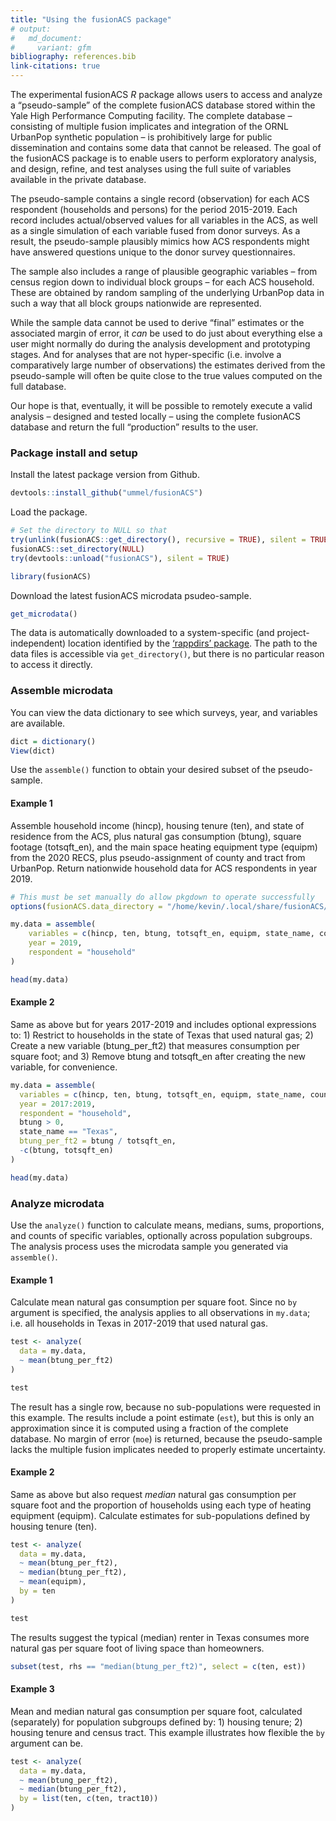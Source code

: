 ```yaml
---
title: "Using the fusionACS package"
# output:
#   md_document:
#     variant: gfm
bibliography: references.bib
link-citations: true
---
```


The experimental fusionACS *R* package allows users to access and analyze a "pseudo-sample" of the complete fusionACS database stored within the Yale High Performance Computing facility. The complete database -- consisting of multiple fusion implicates and integration of the ORNL UrbanPop synthetic population -- is prohibitively large for public dissemination and contains some data that cannot be released. The goal of the fusionACS package is to enable users to perform exploratory analysis, and design, refine, and test analyses using the full suite of variables available in the private database.

The pseudo-sample contains a single record (observation) for each ACS respondent (households and persons) for the period 2015-2019. Each record includes actual/observed values for all variables in the ACS, as well as a single simulation of each variable fused from donor surveys. As a result, the pseudo-sample plausibly mimics how ACS respondents might have answered questions unique to the donor survey questionnaires.

The sample also includes a range of plausible geographic variables – from census region down to individual block groups – for each ACS household. These are obtained by random sampling of the underlying UrbanPop data in such a way that all block groups nationwide are represented.

While the sample data cannot be used to derive "final" estimates or the associated margin of error, it *can* be used to do just about everything else a user might normally do during the analysis development and prototyping stages. And for analyses that are not hyper-specific (i.e. involve a comparatively large number of observations) the estimates derived from the pseudo-sample will often be quite close to the true values computed on the full database.

Our hope is that, eventually, it will be possible to remotely execute a valid analysis -- designed and tested locally -- using the complete fusionACS database and return the full "production" results to the user.

### Package install and setup

Install the latest package version from Github.

``` r
devtools::install_github("ummel/fusionACS")
```
Load the package.

```r
# Set the directory to NULL so that
try(unlink(fusionACS::get_directory(), recursive = TRUE), silent = TRUE)
fusionACS::set_directory(NULL)
try(devtools::unload("fusionACS"), silent = TRUE)
```

``` r
library(fusionACS)
```
Download the latest fusionACS microdata psudeo-sample.

``` r
get_microdata()
```
The data is automatically downloaded to a system-specific (and project-independent) location identified by the ['rappdirs' package](https://rappdirs.r-lib.org/reference/user_data_dir.html). The path to the data files is accessible via `get_directory()`, but there is no particular reason to access it directly.

### Assemble microdata

You can view the data dictionary to see which surveys, year, and variables are available.

``` r
dict = dictionary()
View(dict)
```

Use the `assemble()` function to obtain your desired subset of the pseudo-sample.

#### Example 1

Assemble household income (hincp), housing tenure (ten), and state of residence from the ACS, plus natural gas consumption (btung), square footage (totsqft_en), and the main space heating equipment type (equipm) from the 2020 RECS, plus pseudo-assignment of county and tract from UrbanPop. Return nationwide household data for ACS respondents in year 2019.

```r
# This must be set manually do allow pkgdown to operate successfully
options(fusionACS.data_directory = "/home/kevin/.local/share/fusionACS/fusionACS_data_2025-07-07")
```

``` r
my.data = assemble(
    variables = c(hincp, ten, btung, totsqft_en, equipm, state_name, county10, tract10), 
    year = 2019, 
    respondent = "household"
)

head(my.data)
```

#### Example 2

Same as above but for years 2017-2019 and includes optional expressions to: 1) Restrict to households in the state of Texas that used natural gas; 2) Create a new variable (btung_per_ft2) that measures consumption per square foot; and 3) Remove btung and totsqft_en after creating the new variable, for convenience.

``` r
my.data = assemble(
  variables = c(hincp, ten, btung, totsqft_en, equipm, state_name, county10, tract10), 
  year = 2017:2019, 
  respondent = "household", 
  btung > 0, 
  state_name == "Texas", 
  btung_per_ft2 = btung / totsqft_en, 
  -c(btung, totsqft_en)
)

head(my.data)
```

### Analyze microdata

Use the `analyze()` function to calculate means, medians, sums, proportions, and counts of specific variables, optionally across population subgroups. The analysis process uses the microdata sample you generated via `assemble()`.

#### Example 1

Calculate mean natural gas consumption per square foot. Since no `by` argument is specified, the analysis applies to all observations in `my.data`; i.e. all households in Texas in 2017-2019 that used natural gas.

``` r
test <- analyze(
  data = my.data,
  ~ mean(btung_per_ft2)
)

test
```

The result has a single row, because no sub-populations were requested in this example. The results include a point estimate (`est`), but this is only an approximation since it is computed using a fraction of the complete database. No margin of error (`moe`) is returned, because the pseudo-sample lacks the multiple fusion implicates needed to properly estimate uncertainty.

#### Example 2

Same as above but also request *median* natural gas consumption per square foot and the proportion of households using each type of heating equipment (equipm). Calculate estimates for sub-populations defined by housing tenure (ten).

``` r
test <- analyze(
  data = my.data,
  ~ mean(btung_per_ft2),
  ~ median(btung_per_ft2),
  ~ mean(equipm),
  by = ten
)

test
```
The results suggest the typical (median) renter in Texas consumes more natural gas per square foot of living space than homeowners.

``` r
subset(test, rhs == "median(btung_per_ft2)", select = c(ten, est))
```

#### Example 3

Mean and median natural gas consumption per square foot, calculated (separately) for population subgroups defined by: 1) housing tenure; 2) housing tenure and census tract. This example illustrates how flexible the `by` argument can be.

``` r
test <- analyze(
  data = my.data,
  ~ mean(btung_per_ft2),
  ~ median(btung_per_ft2),
  by = list(ten, c(ten, tract10))
)
```
